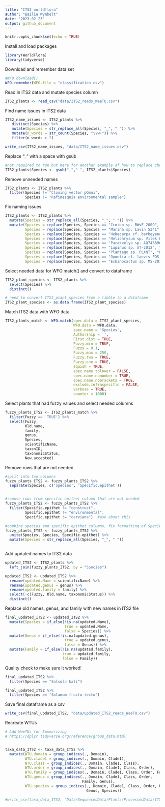 ```yaml
---
title: "ITS2 worldflora"
author: "Bailie Wynbelt"
date: "2023-02-23"
output: github_document
---
```


```r
knitr::opts_chunk$set(echo = TRUE)
```

Install and load packages
```r
library(WorldFlora)
library(tidyverse)
```

Download and remember data set
```r
#WFO.download()
WFO.remember(WFO.file = "classification.csv")
```

Read in ITS2 data and mutate species column
```r
ITS2_plants <- read_csv("data/ITS2_reads_WeeTU.csv")
```

Find name issues in ITS2 data
```r
ITS2_name_issues <- ITS2_plants %>% 
   distinct(Species) %>% 
   mutate(Species = str_replace_all(Species, "_", " ")) %>% 
   mutate(n_words = str_count(Species, "\\w+")) %>% 
   filter(n_words > 2)

write_csv(ITS2_name_issues, "data/ITS2_name_issues.csv")
```

Replace "_" with a space with gsub
```r
#not required to run but here for another example of how to replace characters
ITS2_plants$Species <- gsub("_"," ", ITS2_plants$Species)
```

Remove unneeded names
```r
ITS2_plants <- ITS2_plants %>%
  filter(Species != "Cloning vector pOmni",
         Species != "Rafinesquia environmental sample")

```

Fix naming issues
```r
ITS2_plants <- ITS2_plants %>% 
  mutate(Species = str_replace_all(Species, "_", " ")) %>% 
  mutate(Species = replace(Species, Species == "Croton sp. BWvE-2009", "Croton sp."),
         Species = replace(Species, Species == "Marina sp. Lavin 5341", "Marina sp."),
         Species = replace(Species, Species == "Hebecarpa cf. barbeyana Abbott 14637", "Hebecarpa sp."),
         Species = replace(Species, Species == "Helichrysum sp. Vitek 02350", "Helichrysum sp."),
         Species = replace(Species, Species == "Parakeelya sp. AQ743890", "Parakeelya sp."),
         Species = replace(Species, Species == "Lupinus sp. AT-2012", "Lupinus sp."),
         Species = replace(Species, Species == "Plantago sp. PLANT", "Plantago sp."),
         Species = replace(Species, Species == "Opuntia cf. laevis FOS-2017", "Opuntia sp."),
         Species = replace(Species, Species == "Echinocactus sp. MS-2016", "Echinocactus sp."))
```

Select needed data for WFO.match() and convert to dataframe
```r
ITS2_plant_species <- ITS2_plants %>% 
  select(Species) %>% 
  distinct()

# need to convert ITS2_plant_species from a tibble to a dataframe
ITS2_plant_species <- as.data.frame(ITS2_plant_species)

```

Match ITS2 data with WFO data
```r
ITS2_plants_match <- WFO.match(spec.data = ITS2_plant_species, 
                               WFO.data = WFO.data,
                               spec.name = 'Species', 
                               Authorship = '', 
                               First.dist = TRUE, 
                               Fuzzy.min = TRUE, 
                               Fuzzy = 0.1, 
                               Fuzzy.max = 250, 
                               Fuzzy.two = TRUE, 
                               Fuzzy.one = TRUE, 
                               squish = TRUE, 
                               spec.name.tolower = FALSE, 
                               spec.name.nonumber = TRUE, 
                               spec.name.nobrackets = TRUE, 
                               exclude.infraspecific = FALSE, 
                               verbose = TRUE, 
                               counter = 1000)
```

Select plants that had fuzzy values and select needed columns
```r
fuzzy_plants_ITS2 <- ITS2_plants_match %>% 
  filter(Fuzzy == 'TRUE') %>% 
  select(Fuzzy,
         Old.name,
         family,
         genus,
         Species,
         scientificName, 
         taxonID,
         taxonomicStatus,
         New.accepted)

```

Remove rows that are not needed 
```r
#split into two columns
fuzzy_plants_ITS2 <- fuzzy_plants_ITS2 %>% 
  separate(Species, c('Species', 'Specific.epithet'))


#remove rows from specific epithet column that are not needed
fuzzy_plants_ITS2 <- fuzzy_plants_ITS2 %>% 
  filter(Specific.epithet != "construct",
         Specific.epithet != "environmental",
         Specific.epithet != "cerviana")  #ask about this

#combine species and specific epithet columns, fix formatting of Species column and data frame
fuzzy_plants_ITS2 <- fuzzy_plants_ITS2 %>% 
  unite(Species, Species, Specific.epithet) %>% 
  mutate(Species = str_replace_all(Species, "_", " ")) 
  
```

Add updated names to ITS2 data
```r
updated_ITS2 <- ITS2_plants %>% 
  left_join(fuzzy_plants_ITS2, by = "Species") 

updated_ITS2 <- updated_ITS2 %>% 
  rename(updated.Name = scientificName) %>% 
  rename(updated.genus = genus) %>% 
  rename(updated.family = family) %>% 
  select(-c(Fuzzy, Old.name, taxonomicStatus)) %>% 
  distinct() 
```

Replace old names, genus, and family with new names in ITS2 file
```r
final_updated_ITS2 <- updated_ITS2 %>% 
  mutate(Species = if_else(!is.na(updated.Name),
                           true = updated.Name,
                           false = Species)) %>% 
  mutate(Genus = if_else(!is.na(updated.genus),
                           true = updated.genus,
                           false = Genus)) %>% 
  mutate(Family = if_else(!is.na(updated.family),
                          true = updated.family,
                          false = Family))
```

Quality check to make sure it worked! 
```r
final_updated_ITS2 %>% 
  filter(Species == "Salsola kali")

final_updated_ITS2 %>% 
  filter(Species == "Solanum fructu-tecto")

```

Save final dataframe as a csv
```r
write_csv(final_updated_ITS2, "data/updated_ITS2_reads_WeeTU.csv")
```

Recreate WTUs
```r
# Add WeeTUs for Summarizing
# https://dplyr.tidyverse.org/reference/group_data.html


taxa_data_ITS2 <- taxa_data_ITS2 %>% 
  mutate(WTU.domain = group_indices(., Domain),
         WTU.clade1 = group_indices(., Domain, Clade1),
         WTU.class = group_indices(., Domain, Clade1, Class),
         WTU.order = group_indices(., Domain, Clade1, Class, Order),
         WTU.family = group_indices(., Domain, Clade1, Class, Order, Family),
         WTU.genus = group_indices(., Domain, Clade1, Class, Order, 
                                   Family, Genus),
         WTU.species = group_indices(., Domain, Clade1, Class, Order, Family, 
                                     Genus, Species))

#write_csv(taxa_data_ITS2, "Data/SequencedData/Plants/ProcessedData/ITS2_reads_WeeTU.csv")
```

